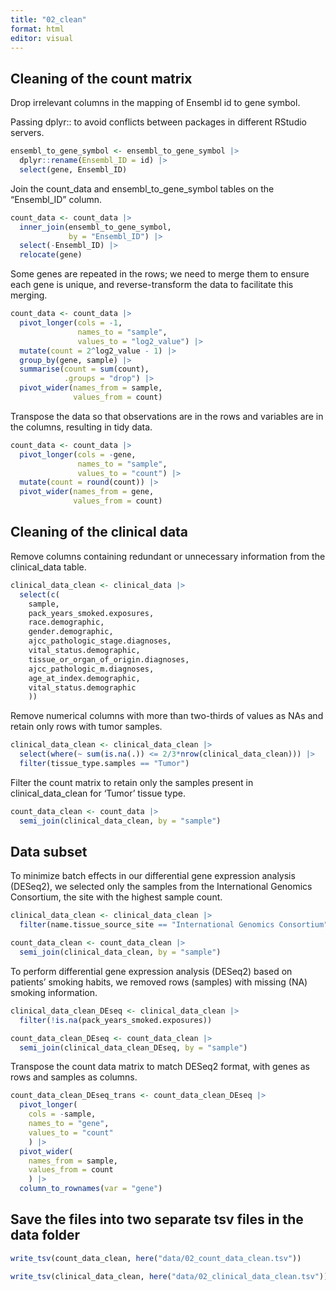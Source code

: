 ```yaml
---
title: "02_clean"
format: html
editor: visual
---
```


## Cleaning of the count matrix

Drop irrelevant columns in the mapping of Ensembl id to gene symbol.

Passing dplyr:: to avoid conflicts between packages in different RStudio servers.

```r
ensembl_to_gene_symbol <- ensembl_to_gene_symbol |>
  dplyr::rename(Ensembl_ID = id) |>
  select(gene, Ensembl_ID)
```

Join the count_data and ensembl_to_gene_symbol tables on the "Ensembl_ID" column.

```r
count_data <- count_data |>
  inner_join(ensembl_to_gene_symbol, 
             by = "Ensembl_ID") |>
  select(-Ensembl_ID) |>
  relocate(gene)
```

Some genes are repeated in the rows; we need to merge them to ensure each gene is unique, and reverse-transform the data to facilitate this merging.

```r
count_data <- count_data |>
  pivot_longer(cols = -1,
               names_to = "sample", 
               values_to = "log2_value") |>
  mutate(count = 2^log2_value - 1) |>
  group_by(gene, sample) |>
  summarise(count = sum(count), 
            .groups = "drop") |>
  pivot_wider(names_from = sample,
              values_from = count)
```

Transpose the data so that observations are in the rows and variables are in the columns, resulting in tidy data.

```r
count_data <- count_data |>
  pivot_longer(cols = -gene, 
               names_to = "sample",
               values_to = "count") |>
  mutate(count = round(count)) |>
  pivot_wider(names_from = gene,
              values_from = count)
```

## Cleaning of the clinical data

Remove columns containing redundant or unnecessary information from the clinical_data table.

```r
clinical_data_clean <- clinical_data |>
  select(c(
    sample,
    pack_years_smoked.exposures,
    race.demographic, 
    gender.demographic, 
    ajcc_pathologic_stage.diagnoses, 
    vital_status.demographic, 
    tissue_or_organ_of_origin.diagnoses, 
    ajcc_pathologic_m.diagnoses,
    age_at_index.demographic,
    vital_status.demographic
    ))
```

Remove numerical columns with more than two-thirds of values as NAs and retain only rows with tumor samples.

```r
clinical_data_clean <- clinical_data_clean |>
  select(where(~ sum(is.na(.)) <= 2/3*nrow(clinical_data_clean))) |>
  filter(tissue_type.samples == "Tumor")
```

Filter the count matrix to retain only the samples present in clinical_data_clean for 'Tumor' tissue type.

```r
count_data_clean <- count_data |>
  semi_join(clinical_data_clean, by = "sample")
```

## Data subset

To minimize batch effects in our differential gene expression analysis (DESeq2), we selected only the samples from the International Genomics Consortium, the site with the highest sample count.

```r
clinical_data_clean <- clinical_data_clean |> 
  filter(name.tissue_source_site == "International Genomics Consortium" )
```

```r
count_data_clean <- count_data_clean |>
  semi_join(clinical_data_clean, by = "sample")
```

To perform differential gene expression analysis (DESeq2) based on patients' smoking habits, we removed rows (samples) with missing (NA) smoking information.

```r
clinical_data_clean_DEseq <- clinical_data_clean |> 
  filter(!is.na(pack_years_smoked.exposures))

count_data_clean_DEseq <- count_data_clean |>
  semi_join(clinical_data_clean_DEseq, by = "sample")
```

Transpose the count data matrix to match DESeq2 format, with genes as rows and samples as columns.

```r
count_data_clean_DEseq_trans <- count_data_clean_DEseq |>
  pivot_longer(
    cols = -sample, 
    names_to = "gene", 
    values_to = "count"
    ) |>
  pivot_wider(
    names_from = sample, 
    values_from = count
    ) |>
  column_to_rownames(var = "gene")
```

## Save the files into two separate tsv files in the data folder

```r
write_tsv(count_data_clean, here("data/02_count_data_clean.tsv"))
```

```r
write_tsv(clinical_data_clean, here("data/02_clinical_data_clean.tsv"))
```
